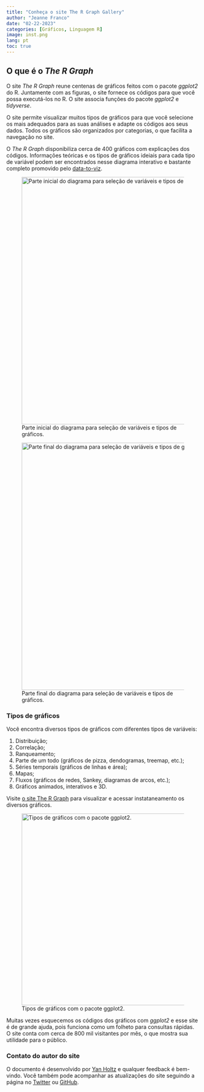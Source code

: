 ---
title: "Conheça o site The R Graph Gallery"
author: "Jeanne Franco"
date: "02-22-2023"
categories: [Gráficos, Linguagem R]
image: inst.png
lang: pt
toc: true
---

## O que é o *The R Graph*

O site *The R Graph* reune centenas de gráficos feitos com o pacote *ggplot2* do R. Juntamente com as figuras, o site fornece os códigos para que você possa executá-los no R. O site associa funções do pacote *ggplot2* e *tidyverse*.

O site permite visualizar muitos tipos de gráficos para que você selecione os mais adequados para as suas análises e adapte os códigos aos seus dados. Todos os gráficos são organizados por categorias, o que facilita a navegação no site.

O *The R Graph* disponibiliza cerca de 400 gráficos com explicações dos códigos. Informações teóricas e os tipos de gráficos ideiais para cada tipo de variável podem ser encontrados nesse diagrama interativo e bastante completo promovido pelo [data-to-viz](https://www.data-to-viz.com/).

![Parte inicial do diagrama para seleção de variáveis e tipos de gráficos.](data_viz.png){fig-align="center" width="645"}

![Parte final do diagrama para seleção de variáveis e tipos de gráficos.](dataviz2.png){fig-align="center" width="645"}

### Tipos de gráficos

Você encontra diversos tipos de gráficos com diferentes tipos de variáveis:

1.  Distribuição;
2.  Correlação;
3.  Ranqueamento;
4.  Parte de um todo (gráficos de pizza, dendogramas, treemap, etc.);
5.  Séries temporais (gráficos de linhas e área);
6.  Mapas;
7.  Fluxos (gráficos de redes, Sankey, diagramas de arcos, etc.);
8.  Gráficos animados, interativos e 3D.

Visite [o site The R Graph](https://r-graph-gallery.com/all-graphs.html) para visualizar e acessar instataneamento os diversos gráficos.

![Tipos de gráficos com o pacote ggplot2.](inst.png){fig-align="center" width="500"}

Muitas vezes esquecemos os códigos dos gráficos com *ggplot2* e esse site é de grande ajuda, pois funciona como um folheto para consultas rápidas. O site conta com cerca de 800 mil visitantes por mês, o que mostra sua utilidade para o público.

### Contato do autor do site

O documento é desenvolvido por [Yan Holtz](https://www.yan-holtz.com/) e qualquer feedback é bem-vindo. Você também pode acompanhar as atualizações do site seguindo a página no [Twitter](https://twitter.com/R_Graph_Gallery) ou [GitHub](https://github.com/holtzy/R-graph-gallery).
